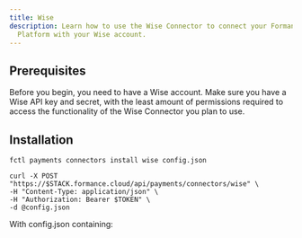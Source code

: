```yaml
---
title: Wise
description: Learn how to use the Wise Connector to connect your Formance
  Platform with your Wise account.
---
```



## Prerequisites

Before you begin, you need to have a Wise account. Make sure you have a Wise API key and secret, with the least amount of permissions required to access the functionality of the Wise Connector you plan to use.

<ApiWarning/>

<Wise/>

## Installation

<StackCmd>

```shell
fctl payments connectors install wise config.json
```

```shell
curl -X POST "https://$STACK.formance.cloud/api/payments/connectors/wise" \
-H "Content-Type: application/json" \
-H "Authorization: Bearer $TOKEN" \
-d @config.json
```

</StackCmd>

With config.json containing:

<ReactJson
  src={WiseConfig}
  theme="ocean"
  displayDataTypes={false}
  collapsed={1}
  name={false}
  indentWidth={2}
/>

<WisePostInstall/>
